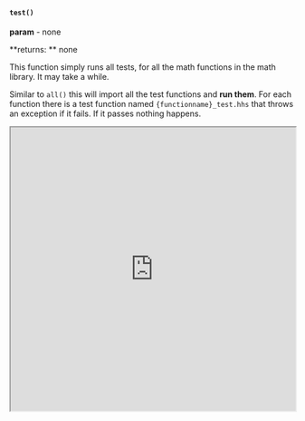 

#### `test()`

**param** - none

**returns: ** none 

This function simply runs all tests, for all the math functions in the math library. It may take a while.

Similar to `all()` this will import all the test functions and **run them**. For each function there is a test function named `{functionname}_test.hhs` that throws an exception if it fails. If it passes nothing happens. 



<iframe src="https://hlab.app/s/docs/hbook_test"
    width="100%"
    height="500px">
</iframe>
